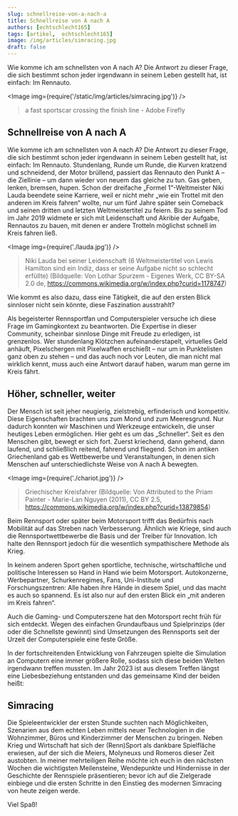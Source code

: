 ```yaml
---
slug: schnellreise-von-a-nach-a
title: Schnellreise von A nach A
authors: [echtschlecht165]
tags: [artikel,  echtschlecht165]
image: /img/articles/simracing.jpg
draft: false
---
```



Wie komme ich am schnellsten von A nach A?
Die Antwort zu dieser Frage, die sich bestimmt schon jeder irgendwann in seinem Leben gestellt hat, ist einfach: Im Rennauto.

<Image img={require('/static/img/articles/simracing.jpg')} />

> a fast sportscar crossing the finish line - Adobe Firefly

<!--truncate-->

## Schnellreise von A nach A

Wie komme ich am schnellsten von A nach A?
Die Antwort zu dieser Frage, die sich bestimmt schon jeder irgendwann in seinem Leben gestellt hat, ist einfach: Im Rennauto.
Stundenlang, Runde um Runde, die Kurven kratzend und schneidend, der Motor brüllend, passiert das Rennauto den Punkt A – die Ziellinie – um dann wieder von neuem das gleiche zu tun. Gas geben, lenken, bremsen, hupen.
Schon der dreifache „Formel 1“-Weltmeister Niki Lauda beendete seine Karriere, weil er nicht mehr „wie ein Trottel mit den anderen im Kreis fahren“ wollte, nur um fünf Jahre später sein Comeback und seinen dritten und letzten Weltmeistertitel zu feiern.
Bis zu seinem Tod im Jahr 2019 widmete er sich mit Leidenschaft und Akribie der Aufgabe, Rennautos zu bauen, mit denen er andere Trotteln möglichst schnell im Kreis fahren ließ.

<Image img={require('./lauda.jpg')} />

> Niki Lauda bei seiner Leidenschaft (6 Weltmeistertitel von Lewis Hamilton sind ein Indiz, dass er seine Aufgabe nicht so schlecht erfüllte) (Bildquelle: Von Lothar Spurzem - Eigenes Werk, CC BY-SA 2.0 de, <https://commons.wikimedia.org/w/index.php?curid=1178747>)

Wie kommt es also dazu, dass eine Tätigkeit, die auf den ersten Blick sinnloser nicht sein könnte, diese Faszination ausstrahlt?

Als begeisterter Rennsportfan und Computerspieler versuche ich diese Frage im Gamingkontext zu beantworten.
Die Expertise in dieser Community, scheinbar sinnlose Dinge mit Freude zu erledigen, ist grenzenlos. Wer stundenlang Klötzchen aufeinanderstapelt, virtuelles Geld anhäuft, Pixelschergen mit Pixelwaffen erschießt – nur um in Punktelisten ganz oben zu stehen – und das auch noch vor Leuten, die man nicht mal wirklich kennt, muss auch eine Antwort darauf haben, warum man gerne im Kreis fährt.

## Höher, schneller, weiter

Der Mensch ist seit jeher neugierig, zielstrebig, erfinderisch und kompetitiv.
Diese Eigenschaften brachten uns zum Mond und zum Meeresgrund.
Nur dadurch konnten wir Maschinen und Werkzeuge entwickeln, die unser heutiges Leben ermöglichen.
Hier geht es um das „Schneller“. Seit es den Menschen gibt, bewegt er sich fort. Zuerst kriechend, dann gehend, dann laufend, und schließlich reitend, fahrend und fliegend.
Schon im antiken Griechenland gab es Wettbewerbe und Veranstaltungen, in denen sich Menschen auf unterschiedlichste Weise von A nach A bewegten.

<Image img={require('./chariot.jpg')} />

> Griechischer Kreisfahrer (Bildquelle: Von Attributed to the Priam Painter - Marie-Lan Nguyen (2011), CC BY 2.5, <https://commons.wikimedia.org/w/index.php?curid=13879854>)

Beim Rennsport oder später beim Motorsport trifft das Bedürfnis nach Mobilität auf das Streben nach Verbesserung. Ähnlich wie Kriege, sind auch die Rennsportwettbewerbe die Basis und der Treiber für Innovation. Ich halte den Rennsport jedoch für die wesentlich sympathischere Methode als Krieg.

In keinem anderen Sport gehen sportliche, technische, wirtschaftliche und politische Interessen so Hand in Hand wie beim Motorsport.
Autokonzerne, Werbepartner, Schurkenregimes, Fans, Uni-Institute und Forschungszentren: Alle haben ihre Hände in diesem Spiel, und das macht es auch so spannend.
Es ist also nur auf den ersten Blick ein „mit anderen im Kreis fahren“.

Auch die Gaming- und Computerszene hat den Motorsport recht früh für sich entdeckt.
Wegen des einfachen Grundaufbaus und Spielprinzips (der oder die Schnellste gewinnt) sind Umsetzungen des Rennsports seit der Urzeit der Computerspiele eine feste Größe.

In der fortschreitenden Entwicklung von Fahrzeugen spielte die Simulation an Computern eine immer größere Rolle, sodass sich diese beiden Welten irgendwann treffen mussten.
Im Jahr 2023 ist aus diesem Treffen längst eine Liebesbeziehung entstanden und das gemeinsame Kind der beiden heißt:

## Simracing

Die Spieleentwickler der ersten Stunde suchten nach Möglichkeiten, Szenarien aus dem echten Leben mittels neuer Technologien in die Wohnzimmer, Büros und Kinderzimmer der Menschen zu bringen.
Neben Krieg und Wirtschaft hat sich der (Renn)Sport als dankbare Spielfläche erwiesen, auf der sich die Meiers, Molyneuxs und Romeros dieser Zeit austobten.
In meiner mehrteiligen Reihe möchte ich euch in den nächsten Wochen die wichtigsten Meilensteine, Wendepunkte und Hindernisse in der Geschichte der Rennspiele präsentieren; bevor ich auf die Zielgerade einbiege und die ersten Schritte in den Einstieg des modernen Simracing von heute zeigen werde.

Viel Spaß!
